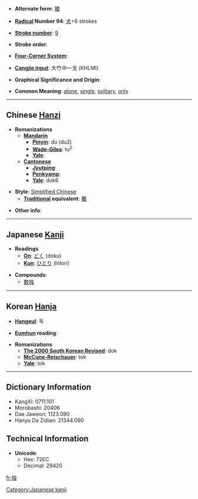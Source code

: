 * '''Alternate form''': [[獨]]

* '''[[Wiktionary:Chinese radical index| Radical]] Number 94''': [[Wiktionary:Chinese radical index 犬|犬]]+6 strokes

* '''[[Wiktionary:Chinese total strokes index|Stroke number]]''': [[Wiktionary:Chinese total strokes index 9|9]]

* '''Stroke order''': 

* '''[[Wiktionary:Chinese four corner index|Four-Corner System]]''': 

* '''[[Wiktionary:Chinese Cangjie index|Cangjie input]]''': 大竹中一戈 (KHLMI)

* '''Graphical Significance and Origin''': 

* '''Common Meaning''': [[alone]], [[single]], [[solitary]], [[only]]

----

== Chinese [[Hanzi]] ==

* '''Romanizations'''
** '''[[Mandarin]]'''
*** '''[[Pinyin]]''': dú (du2)
*** '''[[Wade-Giles]]''': tu<sup>2</sup>
*** '''[[Yale]]''': 
** '''[[Cantonese]]'''
*** '''[[Jyutping]]''':
*** '''[[Penkyamp]]''': 
*** '''[[Yale]]''': duk6

* '''Style''': [[Simplified Chinese]] 
** '''[[Traditional Chinese|Traditional]] equivalent''': [[獨]]

* '''Other info''': 

----

== Japanese [[Kanji]] ==

* '''Readings'''
** '''[[On]]''': [[どく]] (doku)
** '''[[Kun]]''': [[ひとり]] (hitori)

* '''Compounds''':
**[[数独]]

[[Category:Japanese kanji]]
----

== Korean [[Hanja]] ==

* '''[[Hangeul]]''': 독

* '''[[Eumhun]] reading''': 

* '''Romanizations'''
** '''[[The 2000 South Korean Revised Romanization|The 2000 South Korean Revised]]''': dok
** '''[[McCune-Reischauer]]''': tok
** '''[[Yale]]''': tok

----

== Dictionary Information ==

* KangXi: 0711.101
* Morobashi: 20406
* Dae Jaweon: 1123.090
* Hanyu Da Zidian: 21344.060

== Technical Information ==

* '''Unicode''':
** Hex: 72EC
** Decimal: 29420

[[fr:独]]
